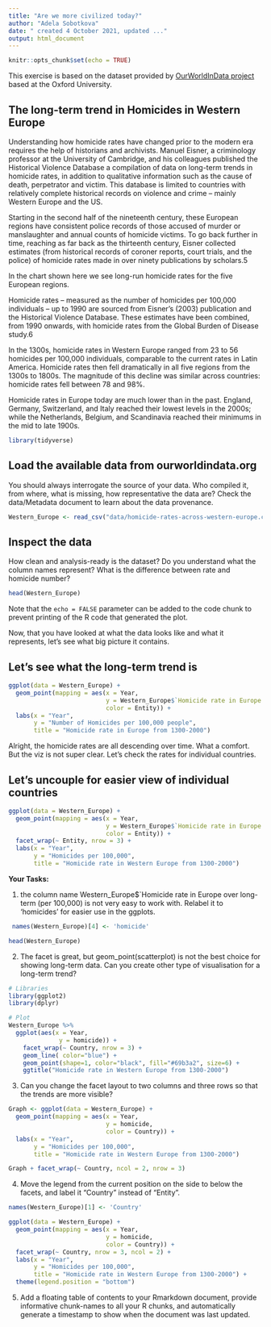 ```yaml
---
title: "Are we more civilized today?"
author: "Adela Sobotkova"
date: " created 4 October 2021, updated ..."
output: html_document
---
```


```r
knitr::opts_chunk$set(echo = TRUE)
```
This exercise is based on the dataset provided by [OurWorldInData project](https://ourworldindata.org/homicides) based at the Oxford University.

## The long-term trend in Homicides in Western Europe

Understanding how homicide rates have changed prior to the modern era requires the help of historians and archivists. Manuel Eisner, a criminology professor at the University of Cambridge, and his colleagues published the Historical Violence Database \href{https://cjrc.osu.edu/research/interdisciplinary/hvd}: a compilation of data on long-term trends in homicide rates, in addition to qualitative information such as the cause of death, perpetrator and victim. This database is limited to countries with relatively complete historical records on violence and crime – mainly Western Europe and the US.

Starting in the second half of the nineteenth century, these European regions have consistent police records of those accused of murder or manslaughter and annual counts of homicide victims. To go back further in time, reaching as far back as the thirteenth century, Eisner collected estimates (from historical records of coroner reports, court trials, and the police) of homicide rates made in over ninety publications by scholars.5

In the chart shown here we see long-run homicide rates for the five European regions.

Homicide rates – measured as the number of homicides per 100,000 individuals – up to 1990 are sourced from Eisner’s (2003) publication and the Historical Violence Database. These estimates have been combined, from 1990 onwards, with homicide rates from the Global Burden of Disease study.6

In the 1300s, homicide rates in Western Europe ranged from 23 to 56 homicides per 100,000 individuals, comparable to the current rates in Latin America. Homicide rates then fell dramatically in all five regions from the 1300s to 1800s. The magnitude of this decline was similar across countries: homicide rates fell between 78 and 98%.

Homicide rates in Europe today are much lower than in the past. England, Germany, Switzerland, and Italy reached their lowest levels in the 2000s; while the Netherlands, Belgium, and Scandinavia reached their minimums in the mid to late 1900s.

```r
library(tidyverse)
```

## Load the available data from ourworldindata.org

You should always interrogate the source of your data. Who compiled it, from where, what is missing, how representative the data are? Check the data/Metadata document to learn about the data provenance.

```r
Western_Europe <- read_csv("data/homicide-rates-across-western-europe.csv")
```

## Inspect the data

How clean and analysis-ready is the dataset? Do you understand what the column names represent? What is the difference between rate and homicide number?

```r
head(Western_Europe)
```

Note that the `echo = FALSE` parameter can be added to the code chunk to prevent printing of the R code that generated the plot.

Now, that you have looked at what the data looks like and what it represents, let's see what big picture it contains.

## Let's see what the long-term trend is
```r
ggplot(data = Western_Europe) + 
  geom_point(mapping = aes(x = Year, 
                           y = Western_Europe$`Homicide rate in Europe over long-term (per 100,000) (homicides per 100,000 people)`, 
                           color = Entity)) +
  labs(x = "Year",
       y = "Number of Homicides per 100,000 people",
       title = "Homicide rate in Europe from 1300-2000")
```
Alright, the homicide rates are all descending over time. What a comfort. But the viz is not super clear. Let's check the rates for individual countries.

## Let's uncouple for easier view of individual countries

```r
ggplot(data = Western_Europe) + 
  geom_point(mapping = aes(x = Year, 
                           y = Western_Europe$`Homicide rate in Europe over long-term (per 100,000) (homicides per 100,000 people)`, 
                           color = Entity)) +
  facet_wrap(~ Entity, nrow = 3) +
  labs(x = "Year",
       y = "Homicides per 100,000",
       title = "Homicide rate in Western Europe from 1300-2000")

```


**Your Tasks:**

1) the column name Western_Europe$`Homicide rate in Europe over long-term (per 100,000) is not very easy to work with. Relabel it to 'homicides' for easier use in the ggplots.

```r
 names(Western_Europe)[4] <- 'homicide'

head(Western_Europe)
```


2) The facet is great, but geom_point(scatterplot) is not the best choice for showing long-term data. Can you create other type of visualisation for a long-term trend? 

```r
# Libraries
library(ggplot2)
library(dplyr)

# Plot
Western_Europe %>%
  ggplot(aes(x = Year, 
              y = homicide)) +
    facet_wrap(~ Country, nrow = 3) +
    geom_line( color="blue") +
    geom_point(shape=1, color="black", fill="#69b3a2", size=6) +
    ggtitle("Homicide rate in Western Europe from 1300-2000")
```


3) Can you change the facet layout to two columns and three rows so that the trends are more visible? 

```r
Graph <- ggplot(data = Western_Europe) + 
  geom_point(mapping = aes(x = Year, 
                           y = homicide, 
                           color = Country)) +
  labs(x = "Year",
       y = "Homicides per 100,000",
       title = "Homicide rate in Western Europe from 1300-2000")

Graph + facet_wrap(~ Country, ncol = 2, nrow = 3)
```


4) Move the legend from the current position on the side to below the facets, and label it "Country" instead of "Entity".

```r
names(Western_Europe)[1] <- 'Country'

ggplot(data = Western_Europe) + 
  geom_point(mapping = aes(x = Year, 
                           y = homicide, 
                           color = Country)) +
  facet_wrap(~ Country, nrow = 3, ncol = 2) +
  labs(x = "Year",
       y = "Homicides per 100,000",
       title = "Homicide rate in Western Europe from 1300-2000") + 
  theme(legend.position = "bottom")


```



5) Add a floating table of contents to your Rmarkdown document, provide informative chunk-names to all your R chunks, and automatically generate a timestamp to show when the document was last updated. 

```r

```








